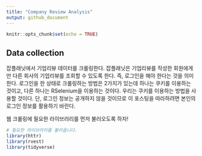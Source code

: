 ```yaml
---
title: "Company Review Analysis"
output: github_document
---
```


```r
knitr::opts_chunk$set(echo = TRUE)
```

## Data collection

잡플래닛에서 기업리뷰 데이터를 크롤링한다. 잡플래닛은 기업리뷰를 작성한 회원에게만 다른 회사의 기업리뷰를 조회할 수 있도록 한다. 즉, 로그인을 해야 한다는 것을 의미한다. 로그인을 한 상태로 크롤링하는 방법은 2가지가 있는데 하나는 쿠키를 이용하는 것이고, 다른 하나는 RSelenium을 이용하는 것이다. 우리는 쿠키를 이용하는 방법을 사용할 것이다. 단, 로그인 정보는 공개하지 않을 것이므로 이 포스팅을 따라하려면 본인의 로그인 정보를 활용하기 바란다. 

웹 크롤링에 필요한 라이브러리를 먼저 불러오도록 하자! 

```r
# 필요한 라이브러리를 불러옵니다. 
library(httr)
library(rvest)
library(tidyverse)
```

